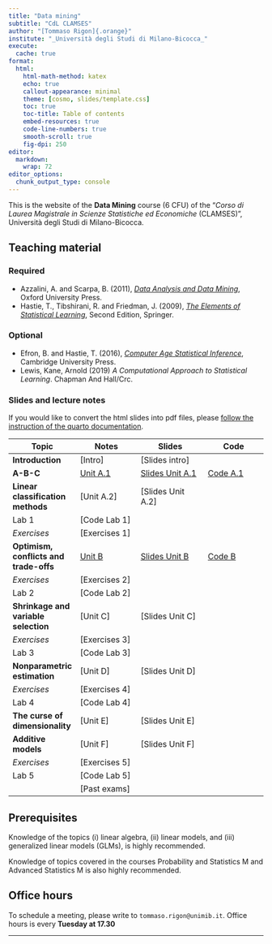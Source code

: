 ```yaml
---
title: "Data mining"
subtitle: "CdL CLAMSES"
author: "[Tommaso Rigon]{.orange}"
institute: "_Università degli Studi di Milano-Bicocca_"
execute:
  cache: true
format:
  html:
    html-math-method: katex
    echo: true
    callout-appearance: minimal
    theme: [cosmo, slides/template.css]
    toc: true
    toc-title: Table of contents
    embed-resources: true
    code-line-numbers: true
    smooth-scroll: true
    fig-dpi: 250
editor: 
  markdown: 
    wrap: 72
editor_options: 
  chunk_output_type: console
---
```


This is the website of the **Data Mining** course (6 CFU) of the "*Corso
di Laurea Magistrale in Scienze Statistiche ed Economiche* (CLAMSES)",
Università degli Studi di Milano-Bicocca.

## Teaching material

### Required

-   Azzalini, A. and Scarpa, B. (2011), [*Data Analysis and Data
    Mining*](http://azzalini.stat.unipd.it/Book-DM/), Oxford University
    Press.
-   Hastie, T., Tibshirani, R. and Friedman, J. (2009), [*The Elements
    of Statistical Learning*](https://hastie.su.domains/ElemStatLearn/),
    Second Edition, Springer.

### Optional

-   Efron, B. and Hastie, T. (2016), [*Computer Age Statistical
    Inference*](https://hastie.su.domains/CASI/), Cambridge University
    Press.
-   Lewis, Kane, Arnold (2019) *A Computational Approach to Statistical
    Learning*. Chapman And Hall/Crc.

### Slides and lecture notes

If you would like to convert the html slides into pdf files, please
[follow the instruction of the quarto
documentation](https://quarto.org/docs/presentations/revealjs/presenting.html#print-to-pdf).

| Topic                                  | Notes                         | Slides                                      | Code                     |
|------------------|------------------|--------------------|------------------|
| **Introduction**                       | \[Intro\]                     | \[Slides intro\]                            |                          |
| **A-B-C**                              | [Unit A.1](slides/un_A1.html) | [Slides Unit A.1](slides/un_A1_slides.html) | [Code A.1](code/un_A1.R) |
| **Linear classification methods**      | \[Unit A.2\]                  | \[Slides Unit A.2\]                         |                          |
| Lab 1                                  | \[Code Lab 1\]                |                                             |                          |
| *Exercises*                            | \[Exercises 1\]               |                                             |                          |
| **Optimism, conflicts and trade-offs** | [Unit B](slides/un_B.html)    | [Slides Unit B](slides/un_B_slides.html)    | [Code B](code/un_B.R)    |
| *Exercises*                            | \[Exercises 2\]               |                                             |                          |
| Lab 2                                  | \[Code Lab 2\]                |                                             |                          |
| **Shrinkage and variable selection**  | \[Unit C\]                    | \[Slides Unit C\]                           |                          |
| *Exercises*                            | \[Exercises 3\]               |                                             |                          |
| Lab 3                                  | \[Code Lab 3\]                |                                             |                          |
| **Nonparametric estimation**           | \[Unit D\]                    | \[Slides Unit D\]                           |                          |
| *Exercises*                            | \[Exercises 4\]               |                                             |                          |
| Lab 4                                  | \[Code Lab 4\]                |                                             |                          |
| **The curse of dimensionality**        | \[Unit E\]                    | \[Slides Unit E\]                           |                          |
| **Additive models**                    | \[Unit F\]                    | \[Slides Unit F\]                           |                          |
| *Exercises*                            | \[Exercises 5\]               |                                             |                          |
| Lab 5                                  | \[Code Lab 5\]                |                                             |                          |
|                                        | \[Past exams\]                |                                             |                          |

## Prerequisites

Knowledge of the topics (i) linear algebra, (ii) linear models, and
(iii) generalized linear models (GLMs), is highly recommended.

Knowledge of topics covered in the courses Probability and Statistics M
and Advanced Statistics M is also highly recommended.

## Office hours

To schedule a meeting, please write to `tommaso.rigon@unimib.it`. Office
hours is every **Tuesday at 17.30**

------------------------------------------------------------------------
